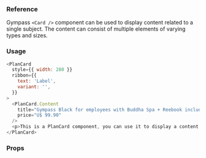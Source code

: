 ### Reference

Gympass `<Card />` component can be used to display content related to a single subject.
The content can consist of multiple elements of varying types and sizes.

### Usage

```javascript reactLive=true center=true
<PlanCard
  style={{ width: 280 }}
  ribbon={{
    text: 'Label',
    variant: '',
  }}
>
  <PlanCard.Content
    title="Gympass Black for employees with Buddha Spa + Reebook included muitas outras coisas"
    price="U$ 99.90"
  />
  <p>This is a PlanCard component, you can use it to display a content.</p>
</PlanCard>
```

### Props

<PropsTable component="Card" platform="web" />
